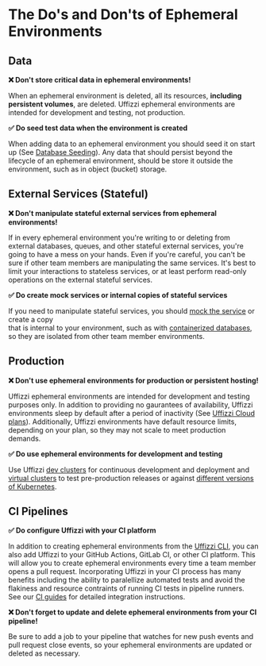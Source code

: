 # The Do's and Don'ts of Ephemeral Environments

## Data

**❌ Don't store critical data in ephemeral environments!**   

When an ephemeral environment is deleted, all its resources, **including persistent volumes**, are deleted. Uffizzi ephemeral 
environments are intended for development and testing, not production. 

**✅ Do seed test data when the environment is created** 

When adding data to an ephemeral environment you should seed it on start up (See [Database Seeding](/handbook/managing-state/database-seeding)). 
Any data that should persist beyond the lifecycle of an ephemeral environment, should be store it outside the environment, such as in object (bucket) storage.

## External Services (Stateful)

**❌ Don't manipulate stateful external services from ephemeral environments!**  

If in every ephemeral environment you're writing to or deleting from external databases, queues, and other stateful external services, 
you're going to have a mess on your hands. Even if you're careful, you can't be sure if other team members are manipulating 
the same services. It's best to limit your interactions to stateless services, or at least perform read-only operations on the external 
stateful services. 

**✅ Do create mock services or internal copies of stateful services**

If you need to manipulate stateful services, you should [mock the service](/handbook/mock-services) or create a copy  
that is internal to your environment, such as with [containerized databases](/handbook/managing-state/database-seeding), so 
they are isolated from other team member environments.

## Production 

**❌ Don't use ephemeral environments for production or persistent hosting!**  

Uffizzi ephemeral environments are intended for development and testing purposes only. In addition to providing no gaurantees of 
availability, Uffizzi environments sleep by default after a period of inactivity (See [Uffizzi Cloud plans](/products/uffizzi-cloud)). 
Additionally, Uffizzi environments have default resource limits, depending on your plan, so they may not scale to meet production demands.

**✅ Do use ephemeral environments for development and testing**

Use Uffizzi [dev clusters](/core-concepts/ephemeral-environments/dev-clusters) for continuous development and deployment and 
[virtual clusters](/core-concepts/ephemeral-environments/virtual-clusters) to test pre-production releases or against [different versions of 
Kubernetes](/cli/commands/cluster#cluster-create).

## CI Pipelines

**✅ Do configure Uffizzi with your CI platform**  

In addition to creating ephemeral environments from the [Uffizzi CLI](/cli), you can also add Uffizzi to your 
GitHub Actions, GitLab CI, or other CI platform. This will allow you to create ephemeral environments every time a team member 
opens a pull request. Incorporating Uffizzi in your CI process has many benefits including the ability to paralellize automated 
tests and avoid the flakiness and resource contraints of running CI tests in pipeline runners. See our [CI guides](/ci) for 
detailed integration instructions.

**❌ Don't forget to update and delete ephemeral environments from your CI pipeline!**  

Be sure to add a job to your pipeline that watches for new push events and pull request close events, so your ephemeral 
environments are updated or deleted as necessary.  